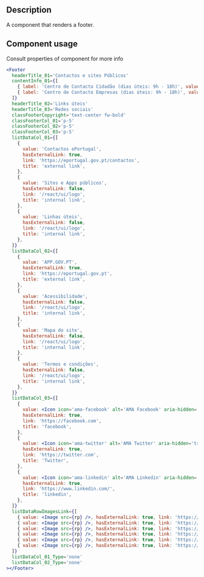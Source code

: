 
<Meta title='Components/Footer/Footer Docs' />

<h2>Description </h2>
<p>A component that renders a footer.</p>

<h2>Component usage</h2>
<p>Consult properties of component for more info</p>

```jsx
<Footer
  headerTitle_01='Contactos e sites Públicos'
  contentInfo_01={[
    { label: 'Centro de Contacto Cidadão (dias úteis: 9h - 18h)', value: '300 003 990 ou 210 489 010' },
    { label: 'Centro de Contacto Empresas (dias úteis: 9h - 18h)', value: '300 003 980 ou 210 489 010' },
  ]}
  headerTitle_02='Links úteis'
  headerTitle_03='Redes sociais'
  classFooterCopyright='text-center fw-bold'
  classFooterCol_01='p-5'
  classFooterCol_02='p-5'
  classFooterCol_03='p-5'
  listDataCol_01={[
    {
      value: 'Contactos ePortugal',
      hasExternalLink: true,
      link: 'https://eportugal.gov.pt/contactos',
      title: 'external link',
    },
    {
      value: 'Sites e Apps públicos',
      hasExternalLink: false,
      link: '/react/ui/logo',
      title: 'internal link',
    },
    {
      value: 'Linhas úteis',
      hasExternalLink: false,
      link: '/react/ui/logo',
      title: 'internal link',
    },
  ]}
  listDataCol_02={[
    {
      value: 'APP.GOV.PT',
      hasExternalLink: true,
      link: 'https://eportugal.gov.pt',
      title: 'external link',
    },
    {
      value: 'Acessibilidade',
      hasExternalLink: false,
      link: '/react/ui/logo',
      title: 'internal link',
    },
    {
      value: 'Mapa do site',
      hasExternalLink: false,
      link: '/react/ui/logo',
      title: 'internal link',
    },
    {
      value: 'Termos e condições',
      hasExternalLink: false,
      link: '/react/ui/logo',
      title: 'internal link',
    },
  ]}
  listDataCol_03={[
    {
      value: <Icon icon='ama-facebook' alt='AMA Facebook' aria-hidden='true' />,
      hasExternalLink: true,
      link: 'https://facebook.com',
      title: 'facebook',
    },
    {
      value: <Icon icon='ama-twitter' alt='AMA Twitter' aria-hidden='true' />,
      hasExternalLink: true,
      link: 'https://twitter.com',
      title: 'Twitter',
    },
    {
      value: <Icon icon='ama-linkedin' alt='AMA Linkedin' aria-hidden='true' />,
      hasExternalLink: true,
      link: 'https://www.linkedin.com/',
      title: 'linkedin',
    },
  ]}
  listDataRowImagesLink={[
    { value: <Image src={rp} />, hasExternalLink: true, link: 'https://www.portugal.gov.pt/', title: 'República Portuguesa' },
    { value: <Image src={rp} />, hasExternalLink: true, link: 'https://www.portugal.gov.pt/', title: 'República Portuguesa' },
    { value: <Image src={rp} />, hasExternalLink: true, link: 'https://www.portugal.gov.pt/', title: 'República Portuguesa' },
    { value: <Image src={rp} />, hasExternalLink: true, link: 'https://www.portugal.gov.pt/', title: 'República Portuguesa' },
    { value: <Image src={rp} />, hasExternalLink: true, link: 'https://www.portugal.gov.pt/', title: 'República Portuguesa' },
    { value: <Image src={rp} />, hasExternalLink: true, link: 'https://www.portugal.gov.pt/', title: 'República Portuguesa' },
  ]}
  listDataCol_01_Type='none'
  listDataCol_02_Type='none'
></Footer>
```
